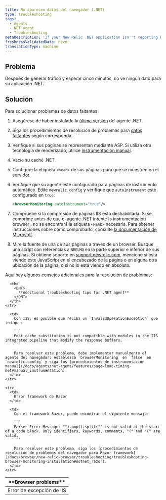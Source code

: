 ```yaml
---
title: No aparecen datos del navegador (.NET)
type: troubleshooting
tags:
  - Agents
  - NET agent
  - Troubleshooting
metaDescription: 'If your New Relic .NET application isn''t reporting browser data, follow these troubleshooting procedures.'
freshnessValidatedDate: never
translationType: machine
---
```


## Problema

Después de generar tráfico y esperar cinco minutos, no ve ningún dato <InlinePopover type="browser"/>para su aplicación .NET.

## Solución

Para solucionar problemas de datos faltantes:

1. Asegúrese de haber instalado la [última versión](/docs/releases/dotnet) del agente .NET.

2. Siga los procedimientos de resolución de problemas para [datos faltantes](/docs/agents/net-agent/troubleshooting/no-data-appears-net) según corresponda.

3. Verifique si sus páginas se representan mediante ASP. Si utiliza otra tecnología de renderizado, utilice [instrumentación manual](/docs/agents/net-agent/features/page-load-timing-net#manual_instrumentation).

4. Vacíe su caché .NET.

5. Configure la etiqueta `<head>` de sus páginas para que se muestren en el servidor.

6. Verifique que su agente esté configurado para páginas de instrumento automático. Edite `newrelic.config` y verifique que `autoInstrument` esté configurado en `true`:

   ```xml
   <browserMonitoring autoInstrument="true"/>
   ```

7. Compruebe si la compresión de páginas IIS está deshabilitada. Si se comprime antes de que el agente .NET intente la instrumentación browser , no se encontrará la etiqueta `<HEAD>` necesaria. Para obtener instrucciones sobre cómo comprobarlo, consulte [la documentación de Microsoft](https://docs.microsoft.com/en-us/iis/configuration/system.webserver/httpcompression/).

8. Mire la fuente de una de sus páginas a través de un browser. Busque una script con referencias a `NREUMQ` en la parte superior e inferior de sus páginas. Si obtiene soporte en [support.newrelic.com](https://support.newrelic.com), mencione si está viendo este JavaScript en el encabezado de la página o en alguna otra ubicación de la página, o si no lo está viendo en absoluto.

Aquí hay algunos consejos adicionales para la resolución de problemas:

<table>
  <thead>
    <tr>
      <th>
        <DNT>
          **Browser problems**
        </DNT>
      </th>

      <th>
        <DNT>
          **Additional troubleshooting tips for .NET agent**
        </DNT>
      </th>
    </tr>
  </thead>

  <tbody>
    <tr>
      <td>
        Error de excepción de IIS
      </td>

      <td>
        Con IIS, es posible que reciba un `InvalidOperationException` que indique:

        ```
        Post cache substitution is not compatible with modules in the IIS integrated pipeline that modify the response buffers.
        ```

        Para resolver este problema, debe implementar manualmente el agente del navegador: establezca `browserMonitoring` en `false` en `newrelic.config` y siga los [procedimientos de instrumentación manual](/docs/agents/net-agent/features/page-load-timing-net#manual_instrumentation).
      </td>
    </tr>

    <tr>
      <td>
        Error framework de Razor
      </td>

      <td>
        Con el framework Razor, puede encontrar el siguiente mensaje:

        ```
        Parser Error Message: "").pop().split("" is not valid at the start of a code block. Only identifiers, keywords, comments, "(" and "{" are valid.
        ```

        Para resolver este problema, siga los [procedimientos de resolución de problemas del navegador para Razor framework](/docs/browser/new-relic-browser/troubleshooting/troubleshooting-browser-monitoring-installation#dotnet_razor).
      </td>
    </tr>
  </tbody>
</table>
